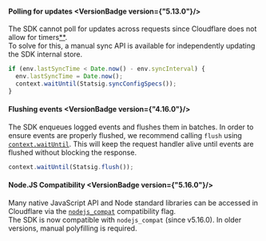 
#### Polling for updates <VersionBadge version={"5.13.0"}/>
The SDK cannot poll for updates across requests since Cloudflare does not allow for timers[**](https://developers.cloudflare.com/workers/reference/security-model/#step-1-disallow-timers-and-multi-threading). <br />
To solve for this, a manual sync API is available for independently updating the SDK internal store. <br />
```javascript
if (env.lastSyncTime < Date.now() - env.syncInterval) {
  env.lastSyncTime = Date.now();
  context.waitUntil(Statsig.syncConfigSpecs());
}
```

#### Flushing events <VersionBadge version={"4.16.0"}/>
The SDK enqueues logged events and flushes them in batches. In order to ensure events are properly flushed, we recommend calling `flush` using [`context.waitUntil`](https://developers.cloudflare.com/workers/runtime-apis/handlers/fetch/#contextwaituntil).
This will keep the request handler alive until events are flushed without blocking the response.
```javascript
context.waitUntil(Statsig.flush());
```

#### Node.JS Compatibility <VersionBadge version={"5.16.0"}/>
Many native JavaScript API and Node standard libraries can be accessed in Cloudflare via the [`nodejs_compat`](https://developers.cloudflare.com/workers/runtime-apis/nodejs/) compatibility flag. <br />
The SDK is now compatible with `nodejs_compat` (since v5.16.0). In older versions, manual polyfilling is required.